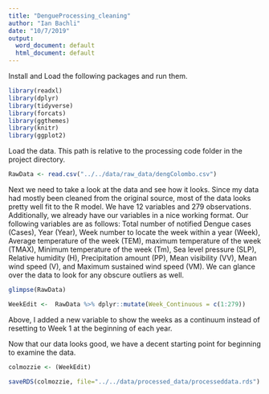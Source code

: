```yaml
---
title: "DengueProcessing_cleaning"
author: "Ian Bachli"
date: "10/7/2019"
output:
  word_document: default
  html_document: default
---
```


Install and Load the following packages and run them. 

```r
library(readxl)
library(dplyr)
library(tidyverse)
library(forcats)
library(ggthemes)
library(knitr)
library(ggplot2)
```

Load the data. This path is relative to the processing code folder in the project directory.

```r
RawData <- read.csv("../../data/raw_data/dengColombo.csv")
```

Next we need to take a look at the data and see how it looks. Since my data had mostly been cleaned from the original source, most of the data looks pretty well fit to the R model. We have 12 variables and 279 observations. Additionally, we already have our variables in a nice working format. Our following variables are as follows: Total number of notified Dengue cases (Cases), Year (Year), Week number to locate the week within a year (Week), Average temperature of the week (TEM), maximum temperature of the week (TMAX), Minimum temperature of the week (Tm), Sea level pressure (SLP), Relative humidity (H), Precipitation amount (PP), Mean visibility (VV), Mean wind speed (V), and Maximum sustained wind speed (VM). We can glance over the data to look for any obscure outliers as well.


```r
glimpse(RawData)
```

```r
WeekEdit <-  RawData %>% dplyr::mutate(Week_Continuous = c(1:279))
```

Above, I added a new variable to show the weeks as a continuum instead of resetting to Week 1 at the beginning of each year. 

Now that our data looks good, we have a decent starting point for beginning to examine the data. 

```r
colmozzie <- (WeekEdit)

saveRDS(colmozzie, file="../../data/processed_data/processeddata.rds")
```



